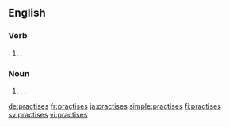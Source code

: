 ==English==

===Verb===
{{head|en|verb form}}

# {{en-third-person singular of|practise}}.

===Noun===
{{head|en|noun plural form}}

# {{misspelling of|lang=en|practices|dot=}}, {{plural of|lang=en|practice}}.

[[de:practises]]
[[fr:practises]]
[[ja:practises]]
[[simple:practises]]
[[fi:practises]]
[[sv:practises]]
[[vi:practises]]